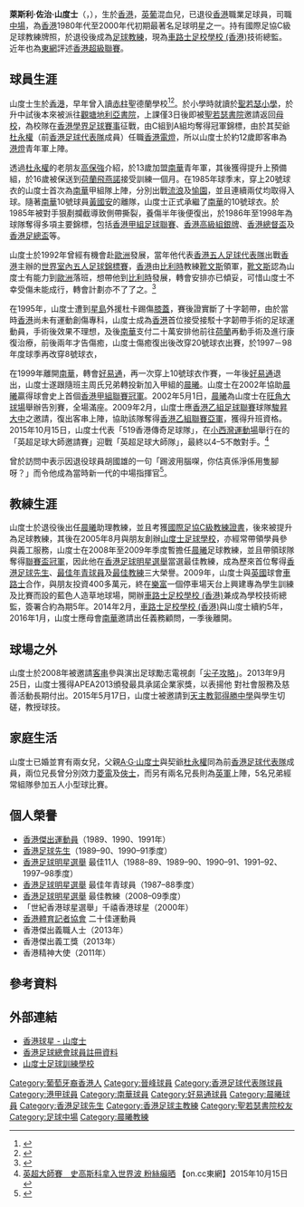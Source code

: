 {{Football player infobox
| playername     = 山度士 <br> Leslie Santos
| image          = HK LeslieSantos 2009.JPG
| image_size     = 250
| fullname       = Leslie George Santos
| nickname       = 道士、山Sir
| birth_date     = {{birth date and age|1967|7|20}}
| birth_place    = 香港
| height         = {{height|m=1.67}}
| currentclub    = 已退役
| clubnumber     = 
| position       = [[進攻中場|進攻中場]]
| youthyears     = 1980–1985
| youthclubs     = [[南華足球隊|南華]]
| years1 = 1985–1998
| clubs1 = [[南華足球隊|南華]]
| caps1  = 
| goals1 = 
| years2 = 1998–1999
| clubs2 = [[晨曦足球隊|好易通]]
| caps2  = 
| goals2 = 
| years3 = 1999–2002
| clubs3 = [[晨曦體育會|晨曦]]
| caps3  = 
| goals3 = 
| years4 = 2009
| clubs4 = [[駿昇大中|駿昇大中]]
| caps4  =4 
| goals4 =0 

| nationalyears1 = 1987–2000
| nationalteam1  = [[香港足球代表隊|香港]] 
| nationalcaps1  = 
| nationalgoals1 = 
| manageryears1 = 2002–2009
| managerclubs1 = [[晨曦足球會|晨曦]]（助教）
| manageryears2 = 2009
| managerclubs2 = [[晨曦足球會|晨曦]]
| manageryears3 = 2016–2017
| managerclubs3 = [[南華足球隊|南華]]（顧問）
| pcupdate =
| ntupdate = 
|}}

'''萊斯利·佐治·山度士'''（{{lang-en|Leslie George Santos}}，{{bd|1967年|7月20日|catIdx=S}}），生於[[香港|香港]]，[[英國|英]][[葡萄牙|葡]]混血兒，已退役[[香港|香港]]職業足球員，司職[[中場|中場]]，為[[香港|香港]]1980年代至2000年代初期最著名足球明星之一。持有國際足協C級足球教練牌照，於退役後成為[[足球教練|足球教練]]，現為[[車路士足校學校_(香港)|車路士足校學校 (香港)]]技術總監。近年也為[[東網|東網]]評述[[香港超級聯賽|香港超級聯賽]]。

==球員生涯==
山度士生於[[香港|香港]]，早年曾入讀[[赤柱|赤柱]]聖德蘭學校<ref>{{web reference|URL=https://hk.news.appledaily.com/local/daily/article/20080330/10925546|title=隔牆有耳：救校大會喚起童年回憶|work=香港蘋果日報|date=2008-03-30|accessdate=2018-05-15|archive-date=2018-05-15|archive-url=https://web.archive.org/web/20180515184606/https://hk.news.appledaily.com/local/daily/article/20080330/10925546|dead-url=no}}</ref><ref name="校友廣場">{{Cite web |url=http://www.teresa.edu.hk/self.html |title=聖德蘭學校《校友廣場》，1995年 |accessdate=2018-05-15 |archive-date=2013-05-19 |archive-url=https://web.archive.org/web/20130519225715/http://www.teresa.edu.hk/self.html |dead-url=yes }}</ref>。於小學時就讀於[[聖若瑟小學|聖若瑟小學]]，於升中試後本來被派往[[觀塘|觀塘]][[地利亞修女紀念學校（利瑪竇）|地利亞書院]]，上課僅3日後即被[[聖若瑟書院|聖若瑟書院]]邀請返回[[母校|母校]]，為校隊在[[香港學界足球賽事|香港學界足球賽事]]征戰，由C組到A組均奪得冠軍錦標，由於其契爺[[杜永權|杜永權]]（前[[香港足球代表隊|香港足球代表隊]]成員）任職[[香港電燈|香港電燈]]，所以山度士於約12歲即客串為[[港燈體育會|港燈]]青年軍上陣。

透過[[杜永權|杜永權]]的老朋友[[高保強|高保強]]介紹，於13歲加盟[[南華足球隊|南華]]青年軍，其後獲得提升上預備組，於16歲被保送到[[荷蘭|荷蘭]][[飛燕諾|飛燕諾]]接受訓練一個月。在1985年球季末，穿上20號球衣的山度士首次為[[南華足球隊|南華]]甲組隊上陣，分別出戰[[香港流浪足球會|流浪]]及[[愉園體育會|愉園]]，並且連續兩仗均取得入球。隨著[[南華足球隊|南華]]10號球員[[黃國安|黃國安]]的離隊，山度士正式承繼了[[南華足球隊|南華]]的10號球衣。於1985年被對手狠剷攔截導致側帶撕裂，養傷半年後便復出，於1986年至1998年為球隊奪得多項主要錦標，包括[[香港甲組足球聯賽|香港甲組足球聯賽]]、[[香港高級組銀牌|香港高級組銀牌]]、[[香港總督盃|香港總督盃]]及[[香港足總盃|香港足總盃]]等。

山度士於1992年曾經有機會赴[[歐洲|歐洲]]發展，當年他代表[[香港五人制足球代表隊|香港五人足球代表隊]]出戰[[香港|香港]]主辦的[[1992年世界室內五人足球錦標賽|世界室內五人足球錦標賽]]，[[香港五人制足球代表隊|香港]]由[[比利時|比利時]]教練[[靴文斯|靴文斯]]領軍，[[靴文斯|靴文斯]]認為山度士有能力到[[歐洲|歐洲]]落班，想帶他到[[比利時|比利時]]發展，轉會安排亦已傾妥，可惜山度士不幸受傷未能成行，轉會計劃亦不了了之。<ref>{{cite news|url=http://football.on.cc/cnt/news/newc/20150605/fbnewc0117x0.html|title=錯失赴比利時落班機會 「山Sir」抱憾|date=2015-06-05|newspaper=[[東方日報_(香港)|東方日報 (香港)]]|access-date=2015-06-05|archive-url=https://web.archive.org/web/20160320233645/http://football.on.cc/cnt/news/newc/20150605/fbnewc0117x0.html|archive-date=2016-03-20|dead-url=yes}}</ref>

在1995年，山度士遭到[[星島體育會|星島]]外援杜卡踢傷[[膝蓋|膝蓋]]，賽後證實斷了十字韌帶，由於當時[[香港|香港]]尚未有運動創傷專科，山度士成為[[香港|香港]]首位接受接駁十字韌帶手術的足球運動員，手術後效果不理想，及後[[南華足球隊|南華]]支付二十萬安排他前往[[荷蘭|荷蘭]]再動手術及進行康復治療，前後兩年才告傷癒，山度士傷癒復出後改穿20號球衣出賽，於1997－98年度球季再改穿8號球衣，

在1999年離開[[南華足球隊|南華]]，轉會[[晨曦體育會|好易通]]，再一次穿上10號球衣作賽，一年後[[晨曦體育會|好易通]]退出，山度士遂跟隨班主周氏兄弟轉投新加入甲組的[[晨曦體育會|晨曦]]。山度士在2002年協助[[晨曦足球會|晨曦]]贏得球會史上首個[[香港甲組足球聯賽|香港甲組聯賽冠軍]]。2002年5月1日，[[晨曦足球會|晨曦]]為山度士在[[旺角大球場|旺角大球場]]舉辦告別賽，全場滿座。2009年2月，山度士應[[香港乙組足球聯賽|香港乙組足球聯賽]]球隊[[大中足球會|駿昇大中]]之邀請，復出客串上陣，協助該隊奪得[[香港乙組足球聯賽|香港乙組聯賽亞軍]]，獲得升班資格。2015年10月15日，山度士代表「519香港傳奇足球隊」，在[[小西灣運動場|小西灣運動場]]舉行在的「英超足球大師邀請賽」迎戰「英超足球大師隊」，最終以4–5不敵對手。<ref>[http://hk.on.cc/hk/bkn/cnt/sport/20151015/bkn-20151015213854683-1015_00882_001.html 英超大師賽　史高斯科拿入世界波 粉絲癲晒] {{Wayback|url=http://hk.on.cc/hk/bkn/cnt/sport/20151015/bkn-20151015213854683-1015_00882_001.html |date=20161115055920 }} 【on.cc東網】2015年10月15日</ref>

曾於訪問中表示因退役球員胡國雄的一句「踢波用腦㗎，你估真係淨係用隻腳呀？」而令他成為當時新一代的中場指揮官<ref>{{Cite web |url=https://bkb.mpweekly.com/cu0001/20180612-76129 |title=【球迷態度・港腳篇】山度士：人人心裏面都有一個10號 |access-date=2018-06-20 |archive-url=https://web.archive.org/web/20180620101256/https://bkb.mpweekly.com/cu0001/20180612-76129 |archive-date=2018-06-20 |dead-url=yes }}</ref>。

==教練生涯==
山度士於退役後出任[[晨曦體育會|晨曦]]助理教練，並且考獲[[國際足球協會|國際足協C級教練證書]]，後來被提升為足球教練，其後在2005年8月與朋友創辦[[山度士足球學校|山度士足球學校]]，亦經常帶領學員參與義工服務，山度士在2008年至2009年季度暫擔任[[晨曦足球會|晨曦]]足球教練，並且帶領球隊奪得[[香港聯賽盃|聯賽盃冠軍]]，因此他在[[香港足球明星選舉|香港足球明星選舉]]當選最佳教練，成為歷來首位奪得[[香港足球明星選舉|香港足球先生]]、[[香港足球明星選舉|最佳年青球員]]及[[香港足球明星選舉|最佳教練]]三大榮譽。2009年，山度士與[[英國|英國]]球會[[車路士足球會|車路士]]合作，與朋友投資400多萬元，終在[[樂富|樂富]]一個停車場天台上興建專為學生訓練及比賽而設的藍色人造草地球場，開辦[[車路士足校學校_(香港)|車路士足校學校 (香港)]]兼成為學校技術總監，簽署合約為期5年。2014年2月，[[車路士足校學校_(香港)|車路士足校學校 (香港)]]與山度士續約5年，2016年1月，山度士應母會[[南華足球隊|南華]]邀請出任義務顧問，一季後離開。

==球場之外==
山度士於2008年被邀請[[客串|客串]]參與演出足球勵志電視劇「[[尖子攻略|尖子攻略]]」。2013年9月25日，山度士獲得APEA2013頒發最具承諾企業家獎，以表揚他 對社會服務及慈善活動長期付出。2015年5月17日，山度士被邀請到[[天主教郭得勝中學|天主教郭得勝中學]]與學生切磋，教授球技。

==家庭生活==
山度士已婚並育有兩女兒，父親[[A·G·山度士|A·G·山度士]]與契爺[[杜永權|杜永權]]同為前[[香港足球代表隊|香港足球代表隊]]成員，兩位兄長曾分別效力[[香港足球歷史|菱電]]及[[香港足球歷史|俠士]]，而另有兩名兄長則為[[香港足球歷史|英軍]]上陣，5名兄弟經常組隊參加五人小型球比賽。

==個人榮譽==
* [[香港傑出運動員|香港傑出運動員]]（1989、1990、1991年）
* [[香港足球先生|香港足球先生]]（1989–90、1990–91季度）
* [[香港足球明星選舉|香港足球明星選舉]] 最佳11人（1988–89、1989–90、1990–91、1991–92、1997–98季度）
* [[香港足球明星選舉|香港足球明星選舉]] 最佳年青球員（1987–88季度）
* [[香港足球明星選舉|香港足球明星選舉]] 最佳教練（2008–09季度）
*「世紀香港球星選舉」千禧香港球星（2000年）
* [[香港體育記者協會|香港體育記者協會]] 二十佳運動員
* 香港傑出義職人士（2013年）
* 香港傑出義工獎（2013年）
* 香港精神大使（2011年）

==參考資料==
{{reflist}}

==外部連結==
*[https://web.archive.org/web/20060627011033/http://www.angelfire.com/id/footballer/hongkong.html 香港球星 - 山度士]
*[http://www.hkfa.com/zh-hk/player_view.php?player_id=9005 香港足球總會球員註冊資料]{{Wayback|url=http://www.hkfa.com/zh-hk/player_view.php?player_id=9005 |date=20090306085706 }}
*[https://web.archive.org/web/20110201185444/http://www.hksantos.com/showroom/model/T0003/templateIndex.do?webId=1172871603154&editCurrentLanguage=1172871603155 山度士足球訓練學校]

{{香港足球先生}}
{{香港足球明星選舉最佳年青球員}}
{{香港足球明星選舉最佳教練}}
{{香港足球總會百周年世紀球星}}
{{感動香港}}

{{DEFAULTSORT:Santos, Leslie}}
[[Category:葡萄牙裔香港人|Category:葡萄牙裔香港人]]
[[Category:晉峰球員|Category:晉峰球員]]
[[Category:香港足球代表隊球員|Category:香港足球代表隊球員]]
[[Category:港甲球員|Category:港甲球員]]
[[Category:南華球員|Category:南華球員]]
[[Category:好易通球員|Category:好易通球員]]
[[Category:晨曦球員|Category:晨曦球員]]
[[Category:香港足球先生|Category:香港足球先生]]
[[Category:香港足球主教練|Category:香港足球主教練]]
[[Category:聖若瑟書院校友|Category:聖若瑟書院校友]]
[[Category:足球中場|Category:足球中場]]
[[Category:晨曦教練|Category:晨曦教練]]